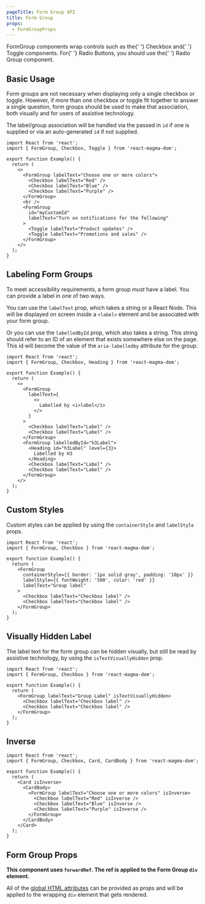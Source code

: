 ```yaml
---
pageTitle: Form Group API
title: Form Group
props:
  - FormGroupProps
---
```


<PageContent componentName="form_group" type="api">

<LeadParagraph>
  FormGroup components wrap controls such as the{' '}
  <Link to="/api/checkboxes">Checkbox</Link> and{' '}
  <Link to="/api/toggle">Toggle</Link> components. For{' '}
  <Link to="/api/radio">Radio Buttons</Link>, you should use the{' '}
  <Link to="/api/radio/#radio_group_props">Radio Group</Link> component.
</LeadParagraph>

## Basic Usage

Form groups are not necessary when displaying only a single checkbox or toggle. However, if more than one checkbox or toggle fit together to answer a single question,
form groups should be used to make that association, both visually and for users of assistive technology.

The label/group association will be handled via the passed in `id` if one is supplied or via an auto-generated `id` if not supplied.

```tsx
import React from 'react';
import { FormGroup, Checkbox, Toggle } from 'react-magma-dom';

export function Example() {
  return (
    <>
      <FormGroup labelText="Choose one or more colors">
        <Checkbox labelText="Red" />
        <Checkbox labelText="Blue" />
        <Checkbox labelText="Purple" />
      </FormGroup>
      <br />
      <FormGroup
        id="myCustomId"
        labelText="Turn on notifications for the following"
      >
        <Toggle labelText="Product updates" />
        <Toggle labelText="Promotions and sales" />
      </FormGroup>
    </>
  );
}
```

## Labeling Form Groups

To meet accessibility requirements, a form group _must_ have a label. You can provide a label in one of two ways.

You can use the `labelText` prop, which takes a string or a React Node. This will be displayed on screen inside a `<label>` element and be associated with your form group.

Or you can use the `labelledById` prop, which also takes a string. This string should refer to an ID of an element that exists somewhere else on the page.
This id will become the value of the `aria-labelledby` attribute for the group.

```tsx
import React from 'react';
import { FormGroup, Checkbox, Heading } from 'react-magma-dom';

export function Example() {
  return (
    <>
      <FormGroup
        labelText={
          <>
            Labelled by <i>label</i>
          </>
        }
      >
        <Checkbox labelText="Label" />
        <Checkbox labelText="Label" />
      </FormGroup>
      <FormGroup labelledById="h3Label">
        <Heading id="h3Label" level={3}>
          Labelled by H3
        </Heading>
        <Checkbox labelText="Label" />
        <Checkbox labelText="Label" />
      </FormGroup>
    </>
  );
}
```

## Custom Styles

Custom styles can be applied by using the `containerStyle` and `labelStyle` props.

```tsx
import React from 'react';
import { FormGroup, Checkbox } from 'react-magma-dom';

export function Example() {
  return (
    <FormGroup
      containerStyle={{ border: '1px solid gray', padding: '10px' }}
      labelStyle={{ fontWeight: '500', color: 'red' }}
      labelText="Group label"
    >
      <Checkbox labelText="Checkbox label" />
      <Checkbox labelText="Checkbox label" />
    </FormGroup>
  );
}
```

## Visually Hidden Label

The label text for the form group can be hidden visually, but still be read by assistive technology, by using the `isTextVisuallyHidden` prop.

```tsx
import React from 'react';
import { FormGroup, Checkbox } from 'react-magma-dom';

export function Example() {
  return (
    <FormGroup labelText="Group Label" isTextVisuallyHidden>
      <Checkbox labelText="Checkbox label" />
      <Checkbox labelText="Checkbox label" />
    </FormGroup>
  );
}
```

## Inverse

```tsx
import React from 'react';
import { FormGroup, Checkbox, Card, CardBody } from 'react-magma-dom';

export function Example() {
  return (
    <Card isInverse>
      <CardBody>
        <FormGroup labelText="Choose one or more colors" isInverse>
          <Checkbox labelText="Red" isInverse />
          <Checkbox labelText="Blue" isInverse />
          <Checkbox labelText="Purple" isInverse />
        </FormGroup>
      </CardBody>
    </Card>
  );
}
```

## Form Group Props

**This component uses `forwardRef`. The ref is applied to the Form Group `div` element.**

All of the [global HTML attributes](https://developer.mozilla.org/en-US/docs/Web/HTML/Global_attributes) can be provided as props and will be applied to the wrapping `div` element that gets rendered.

<FormGroupProps />

</PageContent>
